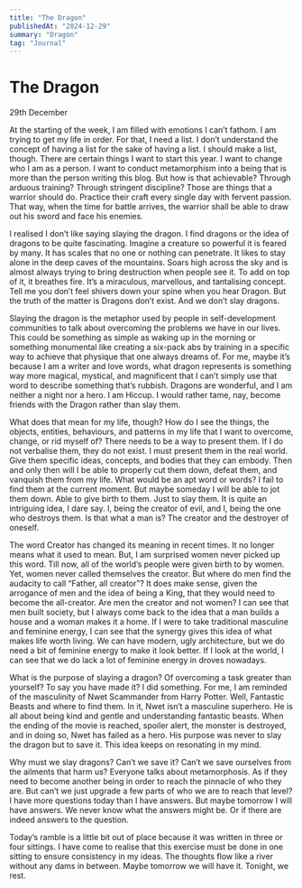 ```yaml
---
title: "The Dragon"
publishedAt: "2024-12-29"
summary: "Dragon"
tag: "Journal"
---
```


# The Dragon

29th December

At the starting of the week, I am filled with emotions I can’t fathom. I am trying to get my life in order. For that, I need a list. I don’t understand the concept of having a list for the sake of having a list. I should make a list, though. There are certain things I want to start this year. I want to change who I am as a person. I want to conduct metamorphism into a being that is more than the person writing this blog. But how is that achievable? Through arduous training? Through stringent discipline? Those are things that a warrior should do. Practice their craft every single day with fervent passion. That way, when the time for battle arrives, the warrior shall be able to draw out his sword and face his enemies.

I realised I don’t like saying slaying the dragon. I find dragons or the idea of dragons to be quite fascinating. Imagine a creature so powerful it is feared by many. It has scales that no one or nothing can penetrate. It likes to stay alone in the deep caves of the mountains. Soars high across the sky and is almost always trying to bring destruction when people see it. To add on top of it, it breathes fire. It’s a miraculous, marvellous, and tantalising concept. Tell me you don’t feel shivers down your spine when you hear Dragon. But the truth of the matter is Dragons don’t exist. And we don’t slay dragons.

Slaying the dragon is the metaphor used by people in self-development communities to talk about overcoming the problems we have in our lives. This could be something as simple as waking up in the morning or something monumental like creating a six-pack abs by training in a specific way to achieve that physique that one always dreams of. For me, maybe it’s because I am a writer and love words, what dragon represents is something way more magical, mystical, and magnificent that I can’t simply use that word to describe something that’s rubbish. Dragons are wonderful, and I am neither a night nor a hero. I am Hiccup. I would rather tame, nay, become friends with the Dragon rather than slay them.

What does that mean for my life, though? How do I see the things, the objects, entities, behaviours, and patterns in my life that I want to overcome, change, or rid myself of? There needs to be a way to present them. If I do not verbalise them, they do not exist. I must present them in the real world. Give them specific ideas, concepts, and bodies that they can embody. Then and only then will I be able to properly cut them down, defeat them, and vanquish them from my life. What would be an apt word or words? I fail to find them at the current moment. But maybe someday I will be able to jot them down. Able to give birth to them. Just to slay them. It is quite an intriguing idea, I dare say. I, being the creator of evil, and I, being the one who destroys them. Is that what a man is? The creator and the destroyer of oneself.

The word Creator has changed its meaning in recent times. It no longer means what it used to mean. But, I am surprised women never picked up this word. Till now, all of the world’s people were given birth to by women. Yet, women never called themselves the creator. But where do men find the audacity to call “Father, all creator”? It does make sense, given the arrogance of men and the idea of being a King, that they would need to become the all-creator. Are men the creator and not women? I can see that men built society, but I always come back to the idea that a man builds a house and a woman makes it a home. If I were to take traditional masculine and feminine energy, I can see that the synergy gives this idea of what makes life worth living. We can have modern, ugly architecture, but we do need a bit of feminine energy to make it look better. If I look at the world, I can see that we do lack a lot of feminine energy in droves nowadays.

What is the purpose of slaying a dragon? Of overcoming a task greater than yourself? To say you have made it? I did something. For me, I am reminded of the masculinity of Nwet Scammander from Harry Potter. Well, Fantastic Beasts and where to find them. In it, Nwet isn’t a masculine superhero. He is all about being kind and gentle and understanding fantastic beasts. When the ending of the movie is reached, spoiler alert, the monster is destroyed, and in doing so, Nwet has failed as a hero. His purpose was never to slay the dragon but to save it. This idea keeps on resonating in my mind.

Why must we slay dragons? Can’t we save it? Can’t we save ourselves from the ailments that harm us? Everyone talks about metamorphosis. As if they need to become another being in order to reach the pinnacle of who they are. But can’t we just upgrade a few parts of who we are to reach that level? I have more questions today than I have answers. But maybe tomorrow I will have answers. We never know what the answers might be. Or if there are indeed answers to the question.

Today’s ramble is a little bit out of place because it was written in three or four sittings. I have come to realise that this exercise must be done in one sitting to ensure consistency in my ideas. The thoughts flow like a river without any dams in between. Maybe tomorrow we will have it. Tonight, we rest.
